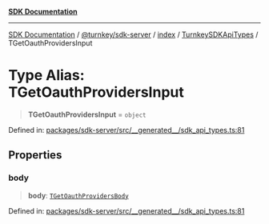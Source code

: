 [**SDK Documentation**](../../../../../../README.mdx)

***

[SDK Documentation](../../../../../../packages.mdx) / [@turnkey/sdk-server](../../../../README.mdx) / [index](../../../README.mdx) / [TurnkeySDKApiTypes](../README.mdx) / TGetOauthProvidersInput

# Type Alias: TGetOauthProvidersInput

> **TGetOauthProvidersInput** = `object`

Defined in: [packages/sdk-server/src/\_\_generated\_\_/sdk\_api\_types.ts:81](https://github.com/tkhq/sdk/blob/078f5423e923fbd1d7fd39440402d7f01d09c3d0/packages/sdk-server/src/__generated__/sdk_api_types.ts#L81)

## Properties

### body

> **body**: [`TGetOauthProvidersBody`](TGetOauthProvidersBody.mdx)

Defined in: [packages/sdk-server/src/\_\_generated\_\_/sdk\_api\_types.ts:81](https://github.com/tkhq/sdk/blob/078f5423e923fbd1d7fd39440402d7f01d09c3d0/packages/sdk-server/src/__generated__/sdk_api_types.ts#L81)
